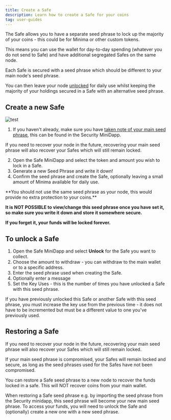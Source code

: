 ---
title: Create a Safe
description: Learn how to create a Safe for your coins
tag: user-guides
---

The Safe allows you to have a separate seed phrase to lock up the majority of your coins - this could be for Minima or other custom tokens. 

This means you can use the wallet for day-to-day spending (whatever you do not send to Safe) and have additional segregated Safes on the same node. 

Each Safe is secured with a seed phrase which should be different to your main node's seed phrase. 

You can then leave your node [unlocked](/docs/user-guides/security/lock-your-wallet) for daily use whilst keeping the majority of your holdings secured in a Safe with an alternative seed phrase.

## Create a new Safe

<img src="/img/app/vault.png" alt="test" width={100} height={100} />

1. If you haven't already, make sure you have [taken note of your main seed phrase](/docs/user-guides/security/lock-your-wallet), this can be found in the Security MiniDapp.

If you need to recover your node in the future, recovering your main seed phrase will also recover your Safes which will still remain locked.

2. Open the Safe MiniDapp and select the token and amount you wish to lock in a Safe. 
3. Generate a new Seed Phrase and write it down!
4. Confirm the seed phrase and create the Safe, optionally leaving a small amount of Minima available for daily use.

<Callout title="Write down the new Seed Phrase" type="warn">
**You should not use the same seed phrase as your node, this would provide no extra protection to your coins.** 

**It is NOT POSSIBLE to view/change this seed phrase once you have set it, so make sure you write it down and store it somewhere secure.**

**If you forget it, your funds will be locked forever.**
</Callout>

## To unlock a Safe

1. Open the Safe MiniDapp and select **Unlock** for the Safe you want to collect.
2. Choose the amount to withdraw - you can withdraw to the main wallet or to a specific address.
3. Enter the seed phrase used when creating the Safe.
4. Optionally enter a message
5. Set the Key Uses - this is the number of times you have unlocked a Safe with this seed phrase. 

<Callout title="Key Uses" type="warn">
If you have previously unlocked this Safe or another Safe with this seed phrase, you must increase the key use from the previous time - it does not have to be incremented but must be a different value to one you've previously used. 
</Callout>




## Restoring a Safe

If you need to recover your node in the future, recovering your main seed phrase will also recover your Safes which will still remain locked.

If your main seed phrase is compromised, your Safes will remain locked and secure, as long as the seed phrases used for the Safes have not been compromised. 

You can restore a Safe seed phrase to a new node to recover the funds locked in a safe. This will NOT recover coins from your main wallet.

When restoring a Safe seed phrase e.g. by importing the seed phrase from the Security minidapp, this seed phrase will become your new main seed phrase. To access your funds, you will need to unlock the Safe and (optionally) create a new one with a new seed phrase. 